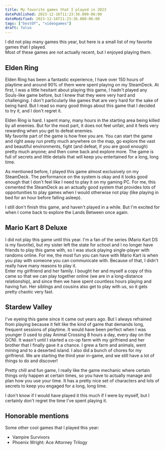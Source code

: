 ```yaml
---
title: My favorite games that I played in 2023
datePublished: 2023-12-16T11:23:36.000-06:00
dateModified: 2023-12-16T11:23:36.000-06:00
tags: ["bestOf", "videogames"]
draft: false
---
```

I did not play many games this year, but here is a small list of my favorite games that I played.  
Most of these games are not actually recent, but I enjoyed playing them.


## Elden Ring
Elden Ring has been a fantastic experience, I have over 150 hours of playtime and around 90% of them were spent playing on my SteamDeck. At first, I was a little hesitant about playing this game, I hadn't played any Souls-like game before, but I knew that they were very hard and challenging. I don't particularly like games that are very hard for the sake of being hard. But I read so many good things about this game that I decided to try it, and I don't regret it.  

Elden Ring is hard. I spent many, many hours in the starting area being killed by all enemies. But for the most part, it does not feel unfair, and it feels very rewarding when you get to defeat enemies.  
My favorite part of the game is how free you are. You can start the game and right away run pretty much anywhere on the map, go explore the vast and beautiful environments, fight (and defeat, if you are good enough) pretty much anyone; and then come back and explore more. The game is full of secrets and little details that will keep you entertained for a long, long time.

As mentioned before, I played this game almost exclusively on my SteamDeck. The performance on the system is okay and it looks good enough that I don't feel like I need to play it on my gaming PC. For me, this cemented the SteamDeck as an actually good system that provides lots of opportunities to play games when I would otherwise not play (like playing in bed for an hour before falling asleep).

I still don't finish this game, and haven't played in a while. But I'm excited for when I come back to explore the Lands Between once again.

## Mario Kart 8 Deluxe

I did not play this game until this year. I'm a fan of the series (Mario Kart DS is my favorite), but my sister left the state for school and I no longer have friends to play this game with, so I was stuck playing single-player with randoms online. For me, the most fun you can have with Mario Kart is when you play with someone you can communicate with. Because of that, I didn't really have many reasons to play it.  
Enter my girlfriend and her family. I bought her and myself a copy of this came so that we can play together online (we are in a long-distance relationship), and since then we have spent countless hours playing and having fun. Her siblings and cousins also get to play with us, so it gets pretty chaotic very fast.

## Stardew Valley

I've eyeing this game since it came out years ago. But I always refrained from playing because it felt like the kind of game that demands long, frequent sessions of playtime. It would have been perfect when I was younger (I used to play Animal Crossing 8 hours a day, every day on the GCN).
It wasn't until I started a co-op farm with my girlfriend and her brother that I finally gave it a chance.
I grew a farm and animals, went mining and to a deserted island. I also did a bunch of chores for my girlfriend. We are starting the third year in-game, and we still have a lot of things to do and discover!

Pretty chill and fun game, I really like the game mechanic where certain things only happen at certain times, so you have to actually manage and plan how you use your time.
It has a pretty nice set of characters and lots of secrets to keep you engaged for a long, long time.

I don't know if I would have played it this much if I were by myself, but I certainly don't regret the time I've spent playing it.

## Honorable mentions

Some other cool games that I played this year:

- Vampire Survivors
- Phoenix Wright: Ace Attorney Trilogy

